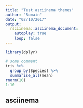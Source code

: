 ```yaml
---
title: "Test asciinema themes"
author: "Romain"
date: "02/10/2017"
output: 
  rsciinema::asciinema_document:
    autoplay: true
    loop: false
---
```


```r
library(dplyr)
```

```r
# some comment
iris %>% 
  group_by(Species) %>% 
  summarise_all(mean)
rnorm(10)
1:10
```


## asciinema

```r
```
